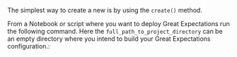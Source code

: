 
The simplest way to create a new <TechnicalTag relative="../../../" tag="data_context" text="Data Context" /> is by using the `create()` method.

From a Notebook or script where you want to deploy Great Expectations run the following command. Here the `full_path_to_project_directory` can be an empty directory where you intend to build your Great Expectations configuration.:

```python name="version-0.18 docs/docusaurus/docs/snippets/aws_cloud_storage_pandas.py imports"
```